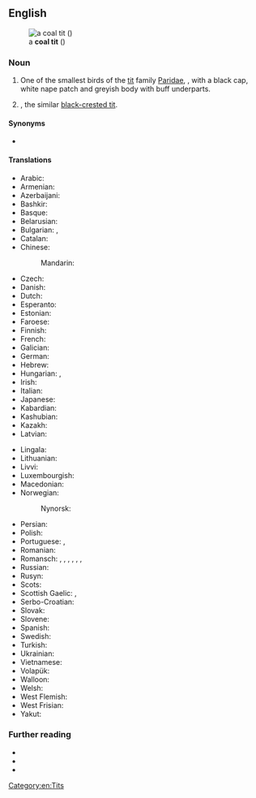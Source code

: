 {{also|coaltit}}

==English==
[[Image:Parus ater 1 (Marek Szczepanek).jpg|thumb|a '''coal tit''' ({{taxlink|Periparus ater|species|ver=160930}})]]

===Noun===
{{en-noun}}

# One of the smallest birds of the [[tit]] family [[Paridae]], {{taxlink|Periparus ater|species|ver=160930}}, with a black cap, white nape patch and greyish body with buff underparts.
# {{taxlink|Periparus ater melanolophus|subspecies|ver=160930}}, the similar [[black-crested tit]].

====Synonyms====
* {{sense|''Periparus ater''}} {{taxlink|Parus ater|species|ver=160930}}

====Translations====
{{trans-top|coal tit}}
* Arabic: {{t|ar|قرقف فحمي}}
* Armenian: {{t|hy|սև երաշտահավ}}
* Azerbaijani: {{t|az|qaraca arıquş}}
* Bashkir: {{t|ba|бесбесәй}}
* Basque: {{t|eu|pinu-kaskabeltz}}
* Belarusian: {{t|be|сініца чорная}}
* Bulgarian: {{t|bg|черен синигер|m}}, {{t|bg|боров синигер|m}}
* Catalan: {{t|ca|mallerenga petita|f}}
* Chinese:
*: Mandarin: {{t|cmn|煤山雀}}
* Czech: {{t|cs|sýkora uhelníček|f}}
* Danish: {{t+|da|sortmejse}}
* Dutch: {{t|nl|zwarte mees}}
* Esperanto: {{t|eo|nigra paruo}}
* Estonian: {{t|et|musttihane}}
* Faroese: {{t|fo|huldutíta}}
* Finnish: {{t+|fi|kuusitiainen}}
* French: {{t+|fr|mésange noire|f}}
* Galician: {{t|gl|ferreiriño negro|m}}
* German: {{t|de|Tannenmeise|f}}
* Hebrew: {{t|he|ירגזי שחור}}
* Hungarian: {{t|hu|fenyvescinege}}, {{t|hu|fenyvescinege}}
* Irish: {{t|ga|meantán dubh}}
* Italian: {{t|it|cincia mora|f}}
* Japanese: {{t+|ja|ヒガラ|tr=higara}}
* Kabardian: {{t|kbd|цӀыжьдадэцӀыкӀу}}
* Kashubian: {{t|csb|czôrnô sykórka|f}}
* Kazakh: {{t|kk|шөжешымшық}}
* Latvian: {{t|lv|meža zīlīte}}
{{trans-mid}}
* Lingala: {{t|ln|mpalúlu ya nzeté}}
* Lithuanian: {{t|lt|juodoji zylė}}
* Livvi: {{t|olo|kuuzitiaine}}
* Luxembourgish: {{t|lb|Dännemees|f}}
* Macedonian: {{t|mk|елова сипка}}
* Norwegian: {{t|no|svartmeis}}
*: Nynorsk: {{t|nn|svartmeis}}
* Persian: {{t|fa|چرخ‌ریسک زغالی}}
* Polish: {{t+|pl|sosnówka|f}}
* Portuguese: {{t|pt|chapim-preto|m}}, {{t|pt|chapim-carvoeiro|m}}
* Romanian: {{t|ro|pițigoi de brădet|m}}
* Romansch: {{qualifier|Rumantsch Grischun}} {{t|rm|maset da guaud|m}}, {{qualifier|Sursilvan}} {{t|rm|maset d'uaul|m}}, {{qualifier|Sutsilvan}} {{t|rm|maset da pegn|m}}, {{qualifier|Surmiran}} {{t|rm|pignouler|m}}, {{qualifier|Surmiran}} {{t|rm|sbrensligna digl gôt|f}}, {{qualifier|Puter}} {{t|rm|tschingallegra da god|f}}, {{qualifier|Vallader}} {{t|rm|parüschla da god|f}}
* Russian: {{t+|ru|моско́вка|f}}
* Rusyn: {{t|rue|московка}}
* Scots: {{t|sco|black ox-ee}}
* Scottish Gaelic: {{t|gd|cailleachag a' chinn duibh|f}}, {{t|gd|smutag|f}}
* Serbo-Croatian: {{t|sh|јелова сеница|f}}
* Slovak: {{t|sk|sýkorka uhliarka|f}}
* Slovene: {{t+|sl|menišček}}
* Spanish: {{t|es|carbonero garrapinos|m}}
* Swedish: {{t+|sv|svartmes|c}}
* Turkish: {{t+|tr|çam baştankarası}}
* Ukrainian: {{t|uk|синиця чорна|f}}
* Vietnamese: {{t|vi|sẻ ngô than}}
* Volapük: {{t+|vo|blägaparud}}
* Walloon: {{t|wa|pitite mazindje}}
* Welsh: {{t|cy|titw penddu}}
* West Flemish: {{t|vls|wworte mêze}}
* West Frisian: {{t|fy|wâldmies}}
* Yakut: {{t|sah|үрүҥ иэдэстээх чычып-чаап}}
{{trans-bottom}}

===Further reading===
* {{pedia}}
* {{specieslite|Periparus ater|i=1}}
* {{comcatlite|Parus ater|i=1}}

[[Category:en:Tits]]
